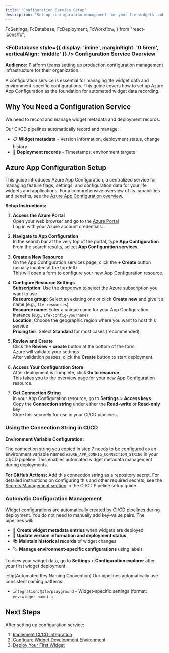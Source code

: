```yaml
---
title: 'Configuration Service Setup'
description: 'Set up configuration management for your 1fe widgets and applications'
---
```


  FcSettings,
  FcDatabase,
  FcDeployment,
  FcWorkflow,
} from "react-icons/fc";

<div className="infrastructure-header">

### <FcDatabase style={{ display: 'inline', marginRight: '0.5rem', verticalAlign: 'middle' }} /> Configuration Service Overview

**Audience:** Platform teams setting up production configuration management infrastructure for their organization.

A configuration service is essential for managing 1fe widget data and environment-specific configurations. This guide covers how to set up Azure App Configuration as the foundation for automated widget data recording.

</div>

## Why You Need a Configuration Service

We need to record and manage widget metadata and deployment records.

Our CI/CD pipelines automatically record and manage:
- 📋 **Widget metadata** - Version information, deployment status, change history
- 📅 **Deployment records** - Timestamps, environment targets

## Azure App Configuration Setup


This guide introduces Azure App Configuration, a centralized service for managing feature flags, settings, and configuration data for your 1fe widgets and applications. For a comprehensive overview of its capabilities and benefits, see the [Azure App Configuration overview](https://learn.microsoft.com/en-us/azure/azure-app-configuration/overview).

**Setup Instructions:**

<section>

1. **Access the Azure Portal**  
   Open your web browser and go to the [Azure Portal](https://portal.azure.com/)  
   Log in with your Azure account credentials.

2. **Navigate to App Configuration**  
   In the search bar at the very top of the portal, type **App Configuration**  
   From the search results, select **App Configuration services**.

3. **Create a New Resource**  
   On the App Configuration services page, click the **+ Create** button (usually located at the top-left)  
   This will open a form to configure your new App Configuration resource.

4. **Configure Resource Settings**  
   **Subscription**: Use the dropdown to select the Azure subscription you want to use  
   **Resource group**: Select an existing one or click **Create new** and give it a name (e.g., `1fe-resources`)  
   **Resource name**: Enter a unique name for your App Configuration instance (e.g., `1fe-config-yourname`)  
   **Location**: Choose the geographic region where you want to host this service  
   **Pricing tier**: Select **Standard** for most cases (recommended).

5. **Review and Create**  
   Click the **Review + create** button at the bottom of the form  
   Azure will validate your settings  
   After validation passes, click the **Create** button to start deployment.

6. **Access Your Configuration Store**  
   After deployment is complete, click **Go to resource**  
   This takes you to the overview page for your new App Configuration resource.

7. **Get Connection String**  
   In your App Configuration resource, go to **Settings** > **Access keys**  
   Copy the **Connection string** under either the **Read-write** or **Read-only** key  
   Store this securely for use in your CI/CD pipelines.

</section>

### Using the Connection String in CI/CD

**Environment Variable Configuration:**

The connection string you copied in step 7 needs to be configured as an environment variable named `AZURE_APP_CONFIG_CONNECTION_STRING` in your CI/CD pipeline. This enables automated widget metadata management during deployments.

**For GitHub Actions:**
Add this connection string as a repository secret. For detailed instructions on configuring this and other required secrets, see the [Secrets Management section](/infrastructure/project-setup/#11-secrets-management) in the CI/CD Pipeline setup guide.

<section>

### Automatic Configuration Management

Widget configurations are automatically created by CI/CD pipelines during deployment. You do not need to manually add key-value pairs. The pipelines will:

- 📝 **Create widget metadata entries** when widgets are deployed
- 🔄 **Update version information and deployment status**
- 📚 **Maintain historical records** of widget changes
- 🏷️ **Manage environment-specific configurations** using labels

To view your widget data, go to **Settings** > **Configuration explorer** after your first widget deployment.

</section>

:::tip[Automated Key Naming Convention]
Our pipelines automatically use consistent naming patterns:
- `integration:@1fe/playground` - Widget-specific settings (format: `env:widget-name`)
:::

## Next Steps

After setting up configuration service:
1. [Implement CI/CD Integration](/infrastructure/project-setup/)
2. [Configure Widget Development Environment](/getting-started/local-development/)
3. [Deploy Your First Widget](/getting-started/deploy-poc/) 